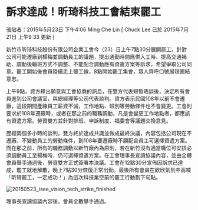 # 訴求達成！昕琦科技工會結束罷工

張貼者：2015年5月23日 下午4:06 Ming Che Lin  [ Chuck Lee 已於 2015年7月21日 上午9:33 更新 ]

新竹市昕琦科技股份有限公司企業工會今（23）日上午7點30分展開罷工，針對公司可能遷廠到楊梅並調動員工的議題，提出通勤時間應併入工時、提高交通補助、調動後輪班方式不調整、不能配合調動應有資遣方案等訴求，希望爭取公司同意。罷工開始後會員陸續走上罷工線，8點開始罷工集會，眾人齊呼口號展現團結意志。  

上午9點，資方釋出願意與工會協商的訊息，在雙方代表短暫晤談後，決定所有會員進到公司會議室，與總經理等公司代表談判。資方表示民國108年以前不會遷廠，這段期間產線員工薪資不減，工作地點、班別等勞動條件也不會變更。工會則要求於108年遷廠時，或者在那之前的職務調動，凡是會變更工作地點者，都應該有資遣方案。勞資雙方並針對排班、申訴制度、福委會等議題交換意見。  

歷經兩個多小時的談判，雙方終於達成共識並做成最終決議，內容包括公司現在不遷廠、不變動員工的勞動條件，到108年要遷廠時不願配合員工可選擇資遣方案。而在那之前，所有的職務調動以新竹廠內為原則，若在新竹沒有適當職位可安排必須調動員工至楊梅時，仍可選擇資遣方案。在工會理事長宣讀協議內容，並由全體會員舉手通過後，勞資雙方正式簽署本決議。工會在12點30分宣佈因訴求已達成，罷工就地解散，晚上7點30分恢復正常出勤。最後所有會員在歡欣氣氛中高喊「昕琦罷工，一定成功！」為這次科技業空前的罷工行動劃下句點。 

![20150523_isee_vision_tech_strike_finished](/images/20150523_isee_vision_tech_strike_finished.jpg) 

理事長宣讀協議內容後，會員全數舉手通過。 